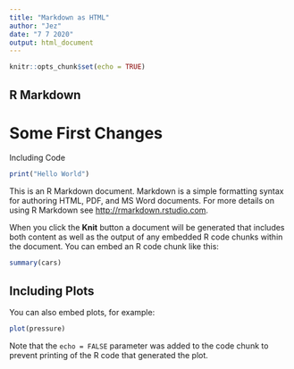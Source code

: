 ```yaml
---
title: "Markdown as HTML"
author: "Jez"
date: "7 7 2020"
output: html_document
---
```


```r
knitr::opts_chunk$set(echo = TRUE)
```

## R Markdown

# Some First Changes 
Including Code
```r
print("Hello World")
```


This is an R Markdown document. Markdown is a simple formatting syntax for authoring HTML, PDF, and MS Word documents. For more details on using R Markdown see <http://rmarkdown.rstudio.com>.

When you click the **Knit** button a document will be generated that includes both content as well as the output of any embedded R code chunks within the document. You can embed an R code chunk like this:

```r
summary(cars)
```

## Including Plots

You can also embed plots, for example:

```r
plot(pressure)
```

Note that the `echo = FALSE` parameter was added to the code chunk to prevent printing of the R code that generated the plot.
